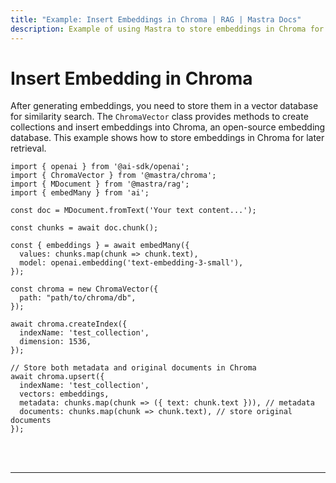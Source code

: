 ```yaml
---
title: "Example: Insert Embeddings in Chroma | RAG | Mastra Docs"
description: Example of using Mastra to store embeddings in Chroma for similarity search.
---
```



# Insert Embedding in Chroma

After generating embeddings, you need to store them in a vector database for similarity search. The `ChromaVector` class provides methods to create collections and insert embeddings into Chroma, an open-source embedding database. This example shows how to store embeddings in Chroma for later retrieval.

```tsx copy
import { openai } from '@ai-sdk/openai';
import { ChromaVector } from '@mastra/chroma';
import { MDocument } from '@mastra/rag';
import { embedMany } from 'ai';

const doc = MDocument.fromText('Your text content...');

const chunks = await doc.chunk();

const { embeddings } = await embedMany({
  values: chunks.map(chunk => chunk.text),
  model: openai.embedding('text-embedding-3-small'),
});

const chroma = new ChromaVector({
  path: "path/to/chroma/db",
});

await chroma.createIndex({
  indexName: 'test_collection',
  dimension: 1536,
});

// Store both metadata and original documents in Chroma
await chroma.upsert({
  indexName: 'test_collection',
  vectors: embeddings,
  metadata: chunks.map(chunk => ({ text: chunk.text })), // metadata
  documents: chunks.map(chunk => chunk.text), // store original documents
});
```

<br />
<br />
<hr className="dark:border-[#404040] border-gray-300" />
<br />
<br />
<GithubLink link={'https://github.com/mastra-ai/mastra/blob/main/examples/basics/rag/insert-embedding-in-chroma'} />
